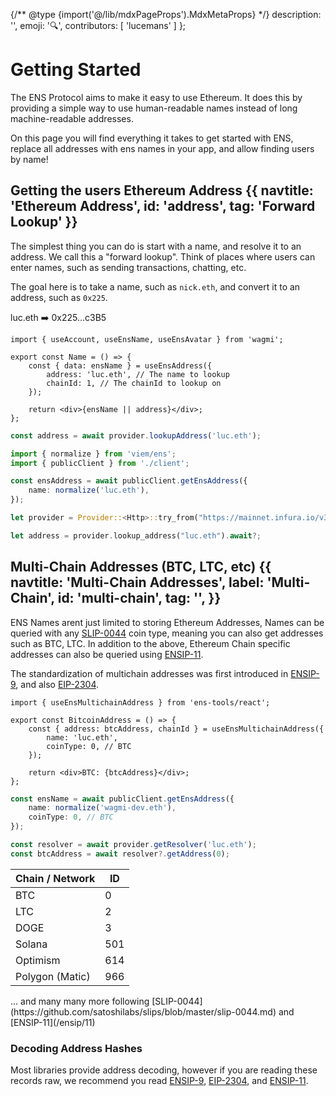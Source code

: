 {/** @type {import('@/lib/mdxPageProps').MdxMetaProps} */}
    description: '',
    emoji: '🔍',
    contributors: [
        'lucemans'
    ]
};

# Getting Started

The ENS Protocol aims to make it easy to use Ethereum.
It does this by providing a simple way to use human-readable names instead of long machine-readable addresses.

On this page you will find everything it takes to get started with ENS, replace all addresses with ens names in your app, and allow finding users by name!

<EmbedLink
    href="/resolvers/"
    title="In-Depth Resolution"
    tag="Advanced"
    description="To learn more about the resolution process, please read the Resolution section."
/>

## Getting the users Ethereum Address {{ navtitle: 'Ethereum Address', id: 'address', tag: 'Forward Lookup' }}

The simplest thing you can do is start with a name, and resolve it to an address.
We call this a "forward lookup".
Think of places where users can enter names, such as sending transactions, chatting, etc.

The goal here is to take a name, such as `nick.eth`, and convert it to an address, such as `0x225`.

<div className="card px-8 py-4 flex justify-center gap-2">
    <span>luc.eth</span>
    <span>➡️</span>
    <span>0x225...c3B5</span>
</div>

<CodeGroup title="Forward Resolution">

```tsx {{ title: 'Wagmi (React)', language: 'tsx', meta: 'focus=4:9', variant: 'wagmi', link: 'https://wagmi.sh/react/hooks/useEnsAddress', stackblitz: 'https://stackblitz.com/edit/ens-wagmi-use-ens-address' }}
import { useAccount, useEnsName, useEnsAvatar } from 'wagmi';

export const Name = () => {
    const { data: ensName } = useEnsAddress({
        address: 'luc.eth', // The name to lookup
        chainId: 1, // The chainId to lookup on
    });

    return <div>{ensName || address}</div>;
};
```

```ts {{ title: 'Ethers.js (TS)', variant: 'ethers' }}
const address = await provider.lookupAddress('luc.eth');
```

```ts {{ title: 'Viem (TS)', variant: 'viem' }}
import { normalize } from 'viem/ens';
import { publicClient } from './client';

const ensAddress = await publicClient.getEnsAddress({
    name: normalize('luc.eth'),
});
```

```rust {{ title: 'Ethers.rs (Rust)', variant: 'rust' }}
let provider = Provider::<Http>::try_from("https://mainnet.infura.io/v3/...")?;

let address = provider.lookup_address("luc.eth").await?;
```

</CodeGroup>

## Multi-Chain Addresses (BTC, LTC, etc) {{ navtitle: 'Multi-Chain Addresses', label: 'Multi-Chain', id: 'multi-chain', tag: '', }}

ENS Names arent just limited to storing Ethereum Addresses,
Names can be queried with any [SLIP-0044](https://github.com/satoshilabs/slips/blob/master/slip-0044.md) coin type,
meaning you can also get addresses such as BTC, LTC. In addition to the above, Ethereum Chain specific addresses can also be queried using [ENSIP-11](/ensip/11).

The standardization of multichain addresses was first introduced in [ENSIP-9](/ensip/9), and also [EIP-2304](https://eips.ethereum.org/EIPS/eip-2304).

<CodeGroup title="Multichain Address Lookup">

```tsx {{ title: 'Wagmi (React)', language: 'tsx', meta: 'focus=4:9', variant: 'wagmi' }}
import { useEnsMultichainAddress } from 'ens-tools/react';

export const BitcoinAddress = () => {
    const { address: btcAddress, chainId } = useEnsMultichainAddress({
        name: 'luc.eth',
        coinType: 0, // BTC
    });

    return <div>BTC: {btcAddress}</div>;
};
```

```ts {{ title: 'Viem (TS)', variant: 'viem', link: 'https://viem.sh/docs/ens/actions/getEnsAddress.html#cointype-optional' }}
const ensName = await publicClient.getEnsAddress({
    name: normalize('wagmi-dev.eth'), 
    coinType: 0, // BTC
});
```

```ts {{ title: 'Ethers.js (TS)', variant: 'ethers', link: 'https://docs.ethers.org/v5/api/providers/provider/#EnsResolver' }}
const resolver = await provider.getResolver('luc.eth');
const btcAddress = await resolver?.getAddress(0);
```

</CodeGroup>

| Chain / Network | ID  |
| --------------- | --- |
| BTC             | 0   |
| LTC             | 2   |
| DOGE            | 3   |
| Solana          | 501 |
| Optimism        | 614 |
| Polygon (Matic) | 966 |

<div className="w-full flex items-center justify-center gap-1 -mt-14">
    ... and many many more following
    [SLIP-0044](https://github.com/satoshilabs/slips/blob/master/slip-0044.md) and [ENSIP-11](/ensip/11)
</div>

### Decoding Address Hashes

Most libraries provide address decoding, however if you are reading these records raw, we recommend you read [ENSIP-9](/ensip/9), [EIP-2304](https://eips.ethereum.org/EIPS/eip-2304), and [ENSIP-11](/ensip/11).
